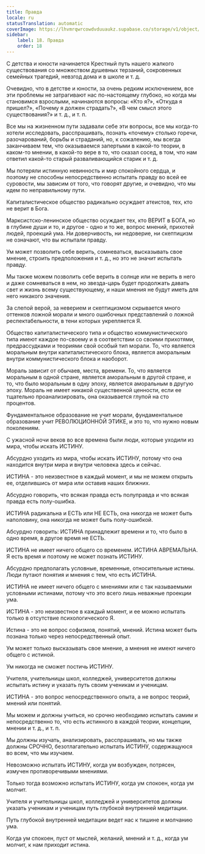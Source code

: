 ```yaml
---
title: Правда
locale: ru
statusTranslation: automatic
coverImage: https://lhvmrqwrcowdvduuaukz.supabase.co/storage/v1/object/public/strapi-uploads/small_cover-educacion-fundamental.webp-2d51a7828a2b1309555be27f7e2a61a0.webp
sidebar:
    label: 18. Правда
    order: 18
---
```

С детства и юности начинается Крестный путь нашего жалкого существования со множеством душевных терзаний, сокровенных семейных трагедий, невзгод дома и в школе и т. д.

Очевидно, что в детстве и юности, за очень редким исключением, все эти проблемы не затрагивают нас по-настоящему глубоко, но когда мы становимся взрослыми, начинаются вопросы: «Кто я?», «Откуда я пришел?», «Почему я должен страдать?», «В чем смысл этого существования?» и т. д., и т. п.

Все мы на жизненном пути задавали себе эти вопросы, все мы когда-то хотели исследовать, расспрашивать, познать «почему» столько горечи, разочарований, борьбы и страданий, но, к сожалению, мы всегда заканчиваем тем, что оказываемся запертыми в какой-то теории, в каком-то мнении, в какой-то вере в то, что сказал сосед, в том, что нам ответил какой-то старый разваливающийся старик и т. д.

Мы потеряли истинную невинность и мир спокойного сердца, и поэтому не способны непосредственно испытать правду во всей ее суровости, мы зависим от того, что говорят другие, и очевидно, что мы идем по неправильному пути.

Капиталистическое общество радикально осуждает атеистов, тех, кто не верит в Бога.

Марксистско-ленинское общество осуждает тех, кто ВЕРИТ в БОГА, но в глубине души и то, и другое - одно и то же, вопрос мнений, прихотей людей, проекций ума. Ни доверчивость, ни недоверие, ни скептицизм не означают, что вы испытали правду.

Ум может позволить себе верить, сомневаться, высказывать свое мнение, строить предположения и т. д., но это не значит испытать правду.

Мы также можем позволить себе верить в солнце или не верить в него и даже сомневаться в нем, но звезда-царь будет продолжать давать свет и жизнь всему существующему, и наши мнения не будут иметь для него никакого значения.

За слепой верой, за неверием и скептицизмом скрывается много оттенков ложной морали и много ошибочных представлений о ложной респектабельности, в тени которых укрепляется Я.

Общество капиталистического типа и общество коммунистического типа имеют каждое по-своему и в соответствии со своими прихотями, предрассудками и теориями свой особый тип морали. То, что является моральным внутри капиталистического блока, является аморальным внутри коммунистического блока и наоборот.

Мораль зависит от обычаев, места, времени. То, что является моральным в одной стране, является аморальным в другой стране, и то, что было моральным в одну эпоху, является аморальным в другую эпоху. Мораль не имеет никакой существенной ценности, если ее тщательно проанализировать, она оказывается глупой на сто процентов.

Фундаментальное образование не учит морали, фундаментальное образование учит РЕВОЛЮЦИОННОЙ ЭТИКЕ, и это то, что нужно новым поколениям.

С ужасной ночи веков во все времена были люди, которые уходили из мира, чтобы искать ИСТИНУ.

Абсурдно уходить из мира, чтобы искать ИСТИНУ, потому что она находится внутри мира и внутри человека здесь и сейчас.

ИСТИНА - это неизвестное в каждый момент, и мы не можем открыть ее, отделившись от мира или оставив наших ближних.

Абсурдно говорить, что всякая правда есть полуправда и что всякая правда есть полу-ошибка.

ИСТИНА радикальна и ЕСТЬ или НЕ ЕСТЬ, она никогда не может быть наполовину, она никогда не может быть полу-ошибкой.

Абсурдно говорить: ИСТИНА принадлежит времени и то, что было в одно время, в другое время не ЕСТЬ.

ИСТИНА не имеет ничего общего со временем. ИСТИНА АВРЕМАЛЬНА. Я есть время и поэтому не может познать ИСТИНУ.

Абсурдно предполагать условные, временные, относительные истины. Люди путают понятия и мнения с тем, что есть ИСТИНА.

ИСТИНА не имеет ничего общего с мнениями или с так называемыми условными истинами, потому что это всего лишь неважные проекции ума.

ИСТИНА - это неизвестное в каждый момент, и ее можно испытать только в отсутствие психологического Я.

Истина - это не вопрос софизмов, понятий, мнений. Истина может быть познана только через непосредственный опыт.

Ум может только высказывать свое мнение, а мнения не имеют ничего общего с истиной.

Ум никогда не сможет постичь ИСТИНУ.

Учителя, учительницы школ, колледжей, университетов должны испытать истину и указать путь своим ученикам и ученицам.

ИСТИНА - это вопрос непосредственного опыта, а не вопрос теорий, мнений или понятий.

Мы можем и должны учиться, но срочно необходимо испытать самим и непосредственно то, что есть истинного в каждой теории, концепции, мнении и т. д., и т. п.

Мы должны изучать, анализировать, расспрашивать, но мы также должны СРОЧНО, безотлагательно испытать ИСТИНУ, содержащуюся во всем, что мы изучаем.

Невозможно испытать ИСТИНУ, когда ум возбужден, потрясен, измучен противоречивыми мнениями.

Только тогда возможно испытать ИСТИНУ, когда ум спокоен, когда ум молчит.

Учителя и учительницы школ, колледжей и университетов должны указать ученикам и ученицам путь глубокой внутренней медитации.

Путь глубокой внутренней медитации ведет нас к тишине и молчанию ума.

Когда ум спокоен, пуст от мыслей, желаний, мнений и т. д., когда ум молчит, к нам приходит истина.

